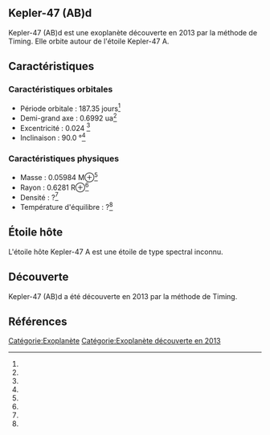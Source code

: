 == Kepler-47 (AB)d ==

{{Infobox Exoplanète
| nom = Kepler-47 (AB)d
| image = 
| légende = 
| étoile = Kepler-47 A
| constellation = 
| ascension_droite = 
| déclinaison = 
| distance = ?
| type_spectral = ?
| masse = 0.05984 M⊕<ref></ref>
| rayon = 0.6281 R⊕<ref></ref>
| densité = ?<ref></ref>
| gravité = ?<ref></ref>
| température = ?<ref></ref>
| période = 187.35 j<ref></ref>
| demi_grand_axe = 0.6992 ua<ref></ref>
| excentricité = 0.024 <ref></ref>
| inclinaison = 90.0 °<ref></ref>
| méthode_découverte = Timing
| date_découverte = 2013
| statut = Confirmée
}}

Kepler-47 (AB)d est une exoplanète découverte en 2013 par la méthode de Timing. Elle orbite autour de l'étoile Kepler-47 A.

== Caractéristiques ==

=== Caractéristiques orbitales ===
* Période orbitale : 187.35 jours<ref></ref>
* Demi-grand axe : 0.6992 ua<ref></ref>
* Excentricité : 0.024 <ref></ref>
* Inclinaison : 90.0 °<ref></ref>

=== Caractéristiques physiques ===
* Masse : 0.05984 M⊕<ref></ref>
* Rayon : 0.6281 R⊕<ref></ref>
* Densité : ?<ref></ref>
* Température d'équilibre : ?<ref></ref>

== Étoile hôte ==

{{Infobox Étoile
| nom = Kepler-47 A
| image = 
| légende = 
| constellation = 
| ascension_droite = 
| déclinaison = 
| distance = ?
| type_spectral = ?
| magnitude_absolue = 
| magnitude_apparente = 
| masse = ?<ref></ref>
| rayon = ?<ref></ref>
| température = ?<ref></ref>
| métallicité = ?<ref></ref>
| âge = ?<ref></ref>
}}

L'étoile hôte Kepler-47 A est une étoile de type spectral inconnu.

== Découverte ==

Kepler-47 (AB)d a été découverte en 2013 par la méthode de Timing.

== Références ==
<references />

[[Catégorie:Exoplanète]]
[[Catégorie:Exoplanète découverte en 2013]]
